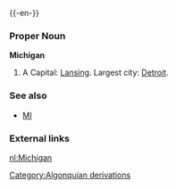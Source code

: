 {{wikipedia}}
{{-en-}}

===Proper Noun===
'''Michigan'''
#A {{USstate}}  Capital: [[Lansing]]. Largest city: [[Detroit]].

===See also===
*[[MI]]
===External links===
{{pedialite}}

[[nl:Michigan]]
[[Category:Algonquian derivations]]